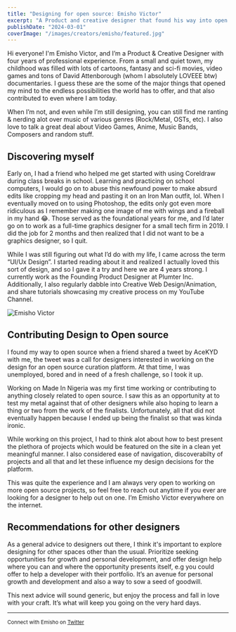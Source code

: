 ```yaml
---
title: "Designing for open source: Emisho Victor"
excerpt: "A Product and creative designer that found his way into open source as a means to challenge himself, and test his metal against the rest of the world."
publishDate: "2024-03-01"
coverImage: "/images/creators/emisho/featured.jpg"
---
```


Hi everyone! I'm Emisho Victor, and I’m a Product & Creative Designer with four years of professional experience. From a small and quiet town, my childhood was filled with lots of cartoons, fantasy and sci-fi movies, video games and tons of David Attenborough (whom I absolutely LOVEEE btw) documentaries. I guess these are the some of the major things that opened my mind to the endless possibilities the world has to offer, and that also contributed to even where I am today.

When I’m not, and even while I’m still designing, you can still find me ranting & nerding alot over music of various genres (Rock/Metal, OSTs, etc). I also love to talk a great deal about Video Games, Anime, Music Bands, Composers and random stuff.

## Discovering myself
Early on, I had a friend who helped me get started with using Coreldraw during class breaks in school. Learning and practicing on school computers, I would go on to abuse this newfound power to make absurd edits like cropping my head and pasting it on an Iron Man outfit, lol. When I eventually moved on to using Photoshop, the edits only got even more ridiculous as I remember making one image of me with wings and a fireball in my hand 😂. Those served as the foundational years for me, and I’d later go on to work as a full-time graphics designer for a small tech firm in 2019. I did the job for 2 months and then realized that I did not want to be a graphics designer, so I quit.

While I was still figuring out what I’d do with my life, I came across the term “UI/Ux Design”. I started reading about it and realized I actually loved this sort of design, and so I gave it a try and here we are 4 years strong. I currently work as the Founding Product Designer at Plumter Inc. Additionally, I also regularly dabble into Creative Web Design/Animation, and share tutorials showcasing my creative process on my YouTube Channel.

![Emisho Victor](/images/creators/emisho/card.png)

## Contributing Design to Open source
I found my way to open source when a friend shared a tweet by AceKYD with me, the tweet was a call for designers interested in working on the design for an open source curation platform. At that time, I was unemployed, bored and in need of a fresh challenge, so I took it up.

Working on Made In Nigeria was my first time working or contributing to anything closely related to open source. I saw this as an opportunity at to test my metal against that of other designers while also hoping to learn a thing or two from the work of the finalists. Unfortunately, all that did not eventually happen because I ended up being the finalist so that was kinda ironic.

While working on this project, I had to think alot about how to best present the plethora of projects which would be featured on the site in a clean yet meaningful manner. I also considered ease of navigation, discoverabilty of projects and all that and let these influence my design decisions for the platform.

This was quite the experience and I am always very open to working on more open source projects, so feel free to reach out anytime if you ever are looking for a designer to help out on one. I’m Emisho Victor everywhere on the internet.

## Recommendations for other designers
As a general advice to designers out there, I think it's important to explore designing for other spaces other than the usual. Prioritize seeking opportunities for growth and personal development, and offer design help where you can and where the opportunity presents itself, e.g you could offer to help a developer with their portfolio. It’s an avenue for personal growth and development and also a way to sow a seed of goodwill.

This next advice will sound generic, but enjoy the process and fall in love with your craft. It’s what will keep you going on the very hard days.

___
<small>Connect with Emisho on [Twitter](https://twitter.com/Emishonowayi)</small>